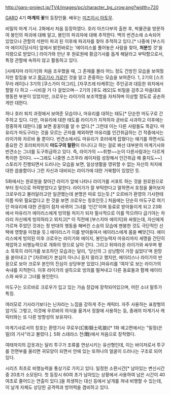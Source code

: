 {{{+1 クロウ}}}

http://garo-project.jp/TV4/images/pc/character_bg_crow.png?width=720

[[GARO]] 4기 '''마계의 꽃'''의 등장인물. 배우는 [[미즈이시 아토무]].

비밀의 마계 기사. 2화에서 처음 등장하였다. 호러 아즈다부의 출현 후, 박물관을 방문하여 봉인의 파괴에 대해 알고, 봉인의 파괴자에 대해 추적한다. 백의 번견소에 소속되어 있었으나 관할의 석판이 파괴 된 이후에 파괴자를 찾아 추적하고 있다.[*  나중에 [부스지마 에이지|당사자] 앞에서 밝힌바로는 '에이리스를 풀어놓은 사람을 찾아, '''처분'''할 것'을 지령으로 받았다.] 라이가와 만난 후 원로원에 황금기사를 돕게 해달라고 부탁함으로서, 특정 관할에 속하지 않고 활동하고 있다. 

[사에지마 라이가]와 처음 조우했을 때, 그 존재를 몰라 어느 정도 건방진 모습을 보여줬지만 칼집을 보고 [[황금기사 가로]]인 것을 알고 존중하는 모습을 보여준다.
1, 2기의 [스즈무라 레이]나 3기의 [쿠스가미 아그리], [자쿠즈레 타케루]는 주인공과 대등한 위치에서 할말 다 하고 --시비걸 거 다 걸었으며-- 2기의 [후도 레오]도 비밀을 감추고 마음대로 행동한 부분이 있었지만, 크로우는 라이가의 보조역할을 자처하며 이상할 정도로 공손하게만 대한다. 

허나 호러 퇴치 과정에서 보여준 모습이나, 마유리를 대하는 태도[* 단순한 마도구로 간주하고 있다. 다만, 마유리에 대한 태도를 라이가가 지적하자 곧바로 사과하고 이후에는 정중하게 대한다.]를 보면 꿍꿍이를 알 수 없다.[* 그런데 이는 다른 사람들도 똑같다. 마유리가 마도구라는 것을 모르는 곤자를 제외하면 마유리를 인간취급하는 건 작중에서는 라이가와 자르바 둘 뿐이다. 번견소에서도 마유리가 호러에게 잡혔다는 얘기를 하면서도 중요한 건 호러퇴치이지 '''마도구의 탈환'''이 아니다고 하는 걸로 봐선 대부분의 마계기사와 번견소는 그녀를 도구취급하고 있다. 즉, 라이가의 ~~취향~~눈이 다른사람과는 다르게 특이한 것이다. ~~그래도 나중엔 스즈무라 레이처럼 성장해서 인간취급 해 줄지도~~]스토리가 진행되면서 드러나는 모습을 보면, 일상생활을 영위할 수 없는 자신의 처지에 대한 씁쓸함이나 그런 자신과 대비되는 라이가에 대한 거북함이 있었던 듯.

5화에서는 원로원을 찾아간 라이가 앞에 나타나 라이가를 서포트 하는 것을 원로원으로부터 정식으로 허락받았다고 말한다.
라이가가 잘 부탁한다고 말하면서 호칭을 물어보자 크로우라고 불러달라고만 일관했는데 본명은 따로 있는듯.[* 오르바가 환영의 기사한테 이름 따위 필요없다고 한 것을 보면 크로우는 칭호인듯.]
처음에는 단순히 마도구로 여기던 마유리에 대한 관점이 점차 바뀌어 그녀를 '인간'이며 동료로 받아들이게 되고 23화에서 마유리가  에이리스에게 빙의될 처지가 되자 필사적으로 이를 막으려다 급기야는 차라리 자신에게 빙의하라고 외치고[* 이 직전에 [부스지마 에이지]와 싸웠는데, 자신에게 가르쳐 주었던 것과는 정 반대의 행동을 해버린 스승의 모습에 멘붕한 것도 극단적인 선택에 영향을 미쳤을 듯.] 에이리스가 이를 받아들여서 에이리스에게 몸을 빼앗긴다.
에이리스에게 빙의된 이후 크로우는 라이가와 에이지, 봉인능력자 마유리까지 세명을 간단히 제압하고 비행능력으로 개화의 땅으로 날아 간다. 그리고 뒤따라온 라이가와 싸우며 평소 묵묵히 라이가를 보조하던 모습과는 달리, '당신의 그 상냥함이 가장 싫었다'며 원망을 쏟아내고 [* [자르바]가 본심이 아니니 듣지 말라고 했지만, 에이리스나 라이가의 반응으로 보아 크로우 본인의 진심이 상당부분 있었다.]마유리를 '여자'로 보는 라이가의 속내를 지적한다. 
이후 라이가의 설득으로 빙의를 떨쳐내고 다른 동료들과 함께 에이리스와 싸우고 그녀를 봉인한다. 

마도구는 오르바로 크로우가 입고 있는 가슴 장갑에 장착되어있으며, 어린 소녀 말투가 특징.

여러모로 기사라기보다는 닌자라는 느낌을 강하게 주는 캐릭터. 자주 사용하는 표창형의 암기도 그렇고, 이것에 우르바의 의식을 옮겨서 정찰에 사용하는 등, 종래의 마계기사 캐릭터와는 또 다른 방향성의 보유자다.

마계기사로서의 칭호는 환영기사 쿠로우(幻影騎士吼狼)[* 1화 예고편에서는 "밀정(은밀)의 기사"라고 불렀다.]. 5화 스테라스 전(戰)에서 처음으로 장착했다. 

여태까지의 갑옷과는 달리 투구가 조류를 연상시키는 유선형인데, 이는 바이저로서 투구를 전면부를 올리면 귀모양이 되면서 안에 있는 또하나의 얼굴이 드러나는 구조로 되어있다.

시리즈 최초로 비행능력을 통상기로 가지고 있다. 일정한 소환시간[* 남아있는 변신시간 중 20초가 소모된다. 첫 등장시 60여 초가 남아있는 상황에서 사용하여 남은 시간이 40여초로 줄어드는 연출이 있다.]을 희생하는 대신 등에서 날개를 꺼내 비행할 수 있는데, 이 날개 자체도 상당한 공격력과 방어력을 겸비하고 있다.
